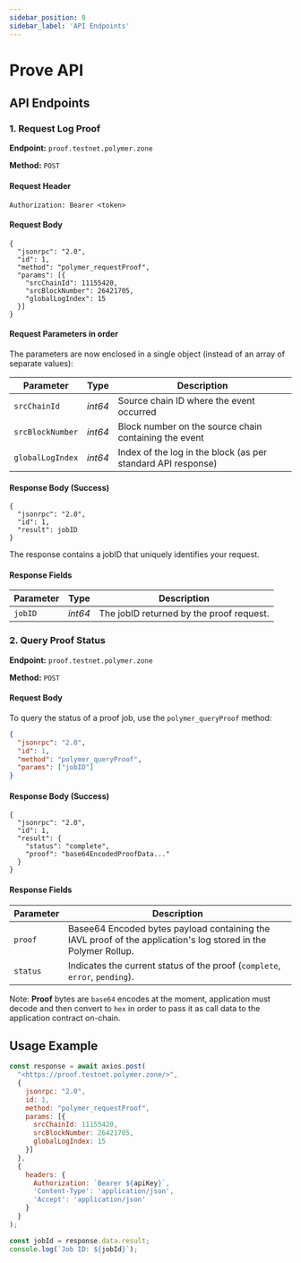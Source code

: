 ```yaml
---
sidebar_position: 0
sidebar_label: 'API Endpoints'
---
```


# Prove API

## API Endpoints

### 1. Request Log Proof

**Endpoint:** `proof.testnet.polymer.zone`

**Method:** `POST`

#### Request Header
```
Authorization: Bearer <token>
```

#### Request Body
```
{
  "jsonrpc": "2.0",
  "id": 1,
  "method": "polymer_requestProof",
  "params": [{
    "srcChainId": 11155420,
    "srcBlockNumber": 26421705,
    "globalLogIndex": 15
  }]
}
```

#### Request Parameters in order

The parameters are now enclosed in a single object (instead of an array of separate values):

| Parameter | Type | Description |
| --- | --- | --- |
| `srcChainId` | _int64_ | Source chain ID where the event occurred |
| `srcBlockNumber` | _int64_ | Block number on the source chain containing the event |
| `globalLogIndex` | _int64_ | Index of the log in the block (as per standard API response) |

#### Response Body (Success)
```
{
  "jsonrpc": "2.0",
  "id": 1,
  "result": jobID
}
```
The response contains a jobID that uniquely identifies your request.

#### Response Fields
| Parameter | Type | Description |
| --- | --- | --- |
| `jobID` | _int64_          | The jobID returned by the proof request. |


### 2. Query Proof Status

**Endpoint:** `proof.testnet.polymer.zone`

**Method:** `POST`

#### Request Body

To query the status of a proof job, use the `polymer_queryProof` method:

```json
{
  "jsonrpc": "2.0",
  "id": 1,
  "method": "polymer_queryProof",
  "params": ["jobID"]
}
```

#### Response Body (Success)
```
{
  "jsonrpc": "2.0",
  "id": 1,
  "result": {
    "status": "complete",
    "proof": "base64EncodedProofData..."
  }
}
```
#### Response Fields

| Parameter                             | Description |
| -------------------------------- | --------------------------- |
| `proof` | Basee64 Encoded bytes payload containing the IAVL proof of the application's log stored in the Polymer Rollup. |
| `status`     | Indicates the current status of the proof (`complete`, `error`, `pending`). |

Note: **Proof** bytes are `base64` encodes at the moment, application must decode and then convert to `hex` in order to pass it as call data to the application contract on-chain.

## Usage Example

```jsx
const response = await axios.post(
  "<https://proof.testnet.polymer.zone/>",
  {
    jsonrpc: "2.0",
    id: 1,
    method: "polymer_requestProof",
    params: [{
      srcChainId: 11155420,
      srcBlockNumber: 26421705,
      globalLogIndex: 15
    }]
  },
  {
    headers: {
      Authorization: `Bearer ${apiKey}`,
      'Content-Type': 'application/json',
      'Accept': 'application/json'
    }
  }
);

const jobId = response.data.result;
console.log(`Job ID: ${jobId}`);

```

